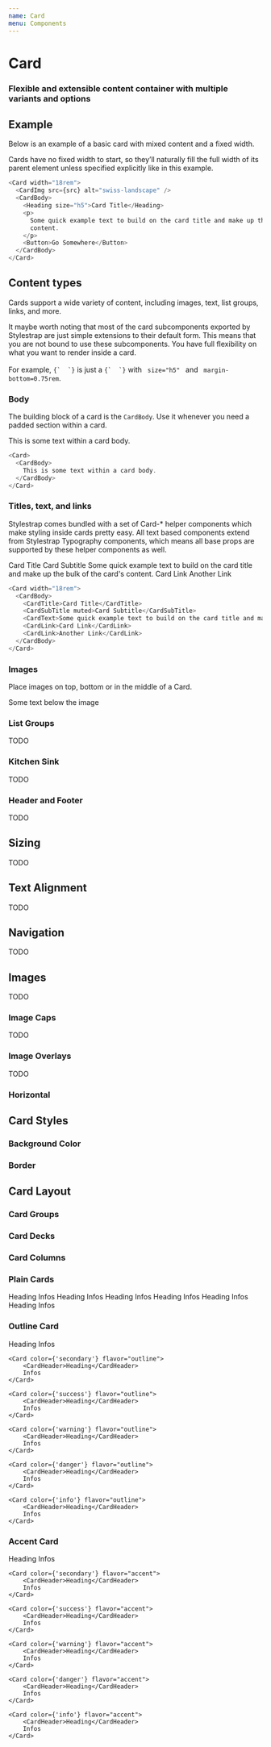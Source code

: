 ```yaml
---
name: Card
menu: Components
---
```



# Card
### Flexible and extensible content container with multiple variants and options

## Example
Below is an example of a basic card with mixed content and a fixed width.

Cards have no fixed width to start, so they’ll naturally fill the full width of its parent element
unless specified explicitly like in this example.

<Preview>
  <BasicCard />
</Preview>

```typescript jsx
<Card width="18rem">
  <CardImg src={src} alt="swiss-landscape" />
  <CardBody>
    <Heading size="h5">Card Title</Heading>
    <p>
      Some quick example text to build on the card title and make up the bulk of the card's
      content.
    </p>
    <Button>Go Somewhere</Button>
  </CardBody>
</Card>
```

## Content types
Cards support a wide variety of content, including images, text, list groups, links, and more.

<InfoCard>
  <div>
    It maybe worth noting that most of the card subcomponents exported by Stylestrap are just
    simple extensions to their default form. This means that you are
    not bound to use these subcomponents. You have full flexibility on what you want to
    render inside a card.
    <br />
    <br />
    For example, <code>{` <CardTitle /> `}</code> is just a <code>{` <Heading /> `}</code> with
    <code> size="h5" </code> and <code> margin-bottom=0.75rem</code>.
  </div>
</InfoCard>

### Body
The building block of a card is the `CardBody`.
Use it whenever you need a padded section within a card.

<Preview>
  <Card>
    <CardBody>
      This is some text within a card body.
    </CardBody>
  </Card>
</Preview>

```typescript jsx
<Card>
  <CardBody>
    This is some text within a card body.
  </CardBody>
</Card>
```
### Titles, text, and links

Stylestrap comes bundled with a set of Card-* helper components
which make styling inside cards pretty easy. All text based components
extend from Stylestrap Typography components, which means all base
props are supported by these helper components as well.

<Preview>
  <Card width="18rem">
    <CardBody>
      <CardTitle>Card Title</CardTitle>
      <CardSubTitle muted>Card Subtitle</CardSubTitle>
      <CardText>Some quick example text to build on the card title and make up the bulk of the card's content.</CardText>
      <CardLink>Card Link</CardLink>
      <CardLink>Another Link</CardLink>
    </CardBody>
  </Card>
</Preview>

```typescript jsx
<Card width="18rem">
  <CardBody>
    <CardTitle>Card Title</CardTitle>
    <CardSubTitle muted>Card Subtitle</CardSubTitle>
    <CardText>Some quick example text to build on the card title and make up the bulk of the card's content.</CardText>
    <CardLink>Card Link</CardLink>
    <CardLink>Another Link</CardLink>
  </CardBody>
</Card>
```

### Images
Place images on top, bottom or in the middle of a Card.

<Preview>
  <Card width="18rem">
    <CardImg src={src} />
    <CardBody>
      <CardText>Some text below the image</CardText>
    </CardBody>
  </Card>
</Preview>


### List Groups
TODO

### Kitchen Sink
TODO

### Header and Footer
TODO

## Sizing
TODO

## Text Alignment
TODO

## Navigation
TODO

## Images
TODO

### Image Caps
TODO

### Image Overlays
TODO

### Horizontal

## Card Styles

### Background Color

### Border

## Card Layout

### Card Groups

### Card Decks

### Card Columns


### Plain Cards
<Grid columns="3" gap="md">
    <Card color={'primary'}>
        <CardHeader>Heading</CardHeader>
        Infos
    </Card>
    <Card color={'secondary'}>
        <CardHeader>Heading</CardHeader>
        Infos
    </Card>
    <Card color={'success'}>
        <CardHeader>Heading</CardHeader>
        Infos
    </Card>
    <Card color={'warning'}>
        <CardHeader>Heading</CardHeader>
        Infos
    </Card>
    <Card color={'danger'}>
        <CardHeader>Heading</CardHeader>
        Infos
    </Card>
    <Card color={'info'}>
        <CardHeader>Heading</CardHeader>
        Infos
    </Card>
</Grid>


### Outline Card

<Grid columns="3" gap="md">
    <Card color={'primary'} flavor="outline">
        <CardHeader>Heading</CardHeader>
        Infos
    </Card>
    
    <Card color={'secondary'} flavor="outline">
        <CardHeader>Heading</CardHeader>
        Infos
    </Card>
    
    <Card color={'success'} flavor="outline">
        <CardHeader>Heading</CardHeader>
        Infos
    </Card>
    
    <Card color={'warning'} flavor="outline">
        <CardHeader>Heading</CardHeader>
        Infos
    </Card>
    
    <Card color={'danger'} flavor="outline">
        <CardHeader>Heading</CardHeader>
        Infos
    </Card>
    
    <Card color={'info'} flavor="outline">
        <CardHeader>Heading</CardHeader>
        Infos
    </Card>
</Grid>

### Accent Card

<Grid columns="3" gap="md">
    <Card color={'primary'} flavor="accent">
        <CardHeader>Heading</CardHeader>
        Infos
    </Card>
    
    <Card color={'secondary'} flavor="accent">
        <CardHeader>Heading</CardHeader>
        Infos
    </Card>
    
    <Card color={'success'} flavor="accent">
        <CardHeader>Heading</CardHeader>
        Infos
    </Card>
    
    <Card color={'warning'} flavor="accent">
        <CardHeader>Heading</CardHeader>
        Infos
    </Card>
    
    <Card color={'danger'} flavor="accent">
        <CardHeader>Heading</CardHeader>
        Infos
    </Card>
    
    <Card color={'info'} flavor="accent">
        <CardHeader>Heading</CardHeader>
        Infos
    </Card>
</Grid>